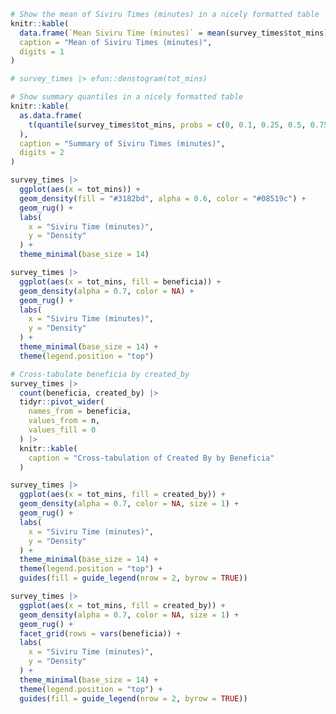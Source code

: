 ```r
# Show the mean of Siviru Times (minutes) in a nicely formatted table
knitr::kable(
  data.frame(`Mean Siviru Time (minutes)` = mean(survey_times$tot_mins)),
  caption = "Mean of Siviru Times (minutes)",
  digits = 1
)
```

```r
# survey_times |> efun::denstogram(tot_mins)

# Show summary quantiles in a nicely formatted table
knitr::kable(
  as.data.frame(
    t(quantile(survey_times$tot_mins, probs = c(0, 0.1, 0.25, 0.5, 0.75, 0.9, 1)))
  ),
  caption = "Summary of Siviru Times (minutes)",
  digits = 2
)
```

```r
survey_times |>
  ggplot(aes(x = tot_mins)) +
  geom_density(fill = "#3182bd", alpha = 0.6, color = "#08519c") +
  geom_rug() +
  labs(
    x = "Siviru Time (minutes)",
    y = "Density"
  ) +
  theme_minimal(base_size = 14)
```

```r
survey_times |>
  ggplot(aes(x = tot_mins, fill = beneficia)) +
  geom_density(alpha = 0.7, color = NA) +
  geom_rug() +
  labs(
    x = "Siviru Time (minutes)",
    y = "Density"
  ) +
  theme_minimal(base_size = 14) +
  theme(legend.position = "top")
```

```r
# Cross-tabulate beneficia by created_by
survey_times |>
  count(beneficia, created_by) |>
  tidyr::pivot_wider(
    names_from = beneficia,
    values_from = n,
    values_fill = 0
  ) |>
  knitr::kable(
    caption = "Cross-tabulation of Created By by Beneficia"
  )
```

```r
survey_times |>
  ggplot(aes(x = tot_mins, fill = created_by)) +
  geom_density(alpha = 0.7, color = NA, size = 1) +
  geom_rug() +
  labs(
    x = "Siviru Time (minutes)",
    y = "Density"
  ) +
  theme_minimal(base_size = 14) +
  theme(legend.position = "top") +
  guides(fill = guide_legend(nrow = 2, byrow = TRUE))
```


```r
survey_times |>
  ggplot(aes(x = tot_mins, fill = created_by)) +
  geom_density(alpha = 0.7, color = NA, size = 1) +
  geom_rug() +
  facet_grid(rows = vars(beneficia)) +
  labs(
    x = "Siviru Time (minutes)",
    y = "Density"
  ) +
  theme_minimal(base_size = 14) +
  theme(legend.position = "top") +
  guides(fill = guide_legend(nrow = 2, byrow = TRUE))
```
